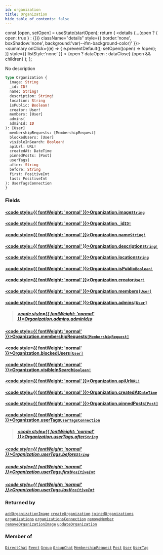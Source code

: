 ```yaml
---
id: organization
title: Organization
hide_table_of_contents: false
---
```







  const [open, setOpen] = useState(startOpen);
  return (
    <details {...(open ? { open: true } : {})} className="details" style={{ border:'none', boxShadow:'none', background:'var(--ifm-background-color)' }}>
      <summary
        onClick={(e) => {
          e.preventDefault();
          setOpen((open) => !open);
        }}
        style={{ listStyle:'none' }}
      >
      {open ? dataOpen : dataClose}
      </summary>
      {open && children}
    </details>
  );
};




No description


```graphql
type Organization {
  image: String
  _id: ID!
  name: String!
  description: String!
  location: String
  isPublic: Boolean!
  creator: User!
  members: [User]
  admins(
  adminId: ID
): [User]
  membershipRequests: [MembershipRequest]
  blockedUsers: [User]
  visibleInSearch: Boolean!
  apiUrl: URL!
  createdAt: DateTime
  pinnedPosts: [Post]
  userTags(
  after: String
  before: String
  first: PositiveInt
  last: PositiveInt
): UserTagsConnection
}
```


### Fields

#### [<code style={{ fontWeight: 'normal' }}>Organization.<b>image</b></code>](#)<Bullet />[`String`](/schema/scalars/string) <Badge class="secondary" text="scalar"/>
> 
> 

#### [<code style={{ fontWeight: 'normal' }}>Organization.<b>_id</b></code>](#)<Bullet />[`ID!`](/schema/scalars/id) <Badge class="secondary" text="non-null"/> <Badge class="secondary" text="scalar"/>
> 
> 

#### [<code style={{ fontWeight: 'normal' }}>Organization.<b>name</b></code>](#)<Bullet />[`String!`](/schema/scalars/string) <Badge class="secondary" text="non-null"/> <Badge class="secondary" text="scalar"/>
> 
> 

#### [<code style={{ fontWeight: 'normal' }}>Organization.<b>description</b></code>](#)<Bullet />[`String!`](/schema/scalars/string) <Badge class="secondary" text="non-null"/> <Badge class="secondary" text="scalar"/>
> 
> 

#### [<code style={{ fontWeight: 'normal' }}>Organization.<b>location</b></code>](#)<Bullet />[`String`](/schema/scalars/string) <Badge class="secondary" text="scalar"/>
> 
> 

#### [<code style={{ fontWeight: 'normal' }}>Organization.<b>isPublic</b></code>](#)<Bullet />[`Boolean!`](/schema/scalars/boolean) <Badge class="secondary" text="non-null"/> <Badge class="secondary" text="scalar"/>
> 
> 

#### [<code style={{ fontWeight: 'normal' }}>Organization.<b>creator</b></code>](#)<Bullet />[`User!`](/schema/objects/user) <Badge class="secondary" text="non-null"/> <Badge class="secondary" text="object"/>
> 
> 

#### [<code style={{ fontWeight: 'normal' }}>Organization.<b>members</b></code>](#)<Bullet />[`[User]`](/schema/objects/user) <Badge class="secondary" text="list"/> <Badge class="secondary" text="object"/>
> 
> 

#### [<code style={{ fontWeight: 'normal' }}>Organization.<b>admins</b></code>](#)<Bullet />[`[User]`](/schema/objects/user) <Badge class="secondary" text="list"/> <Badge class="secondary" text="object"/>
> 
> ##### [<code style={{ fontWeight: 'normal' }}>Organization.admins.<b>adminId</b></code>](#)<Bullet />[`ID`](/schema/scalars/id) <Badge class="secondary" text="scalar"/>
> 
> 

#### [<code style={{ fontWeight: 'normal' }}>Organization.<b>membershipRequests</b></code>](#)<Bullet />[`[MembershipRequest]`](/schema/objects/membership-request) <Badge class="secondary" text="list"/> <Badge class="secondary" text="object"/>
> 
> 

#### [<code style={{ fontWeight: 'normal' }}>Organization.<b>blockedUsers</b></code>](#)<Bullet />[`[User]`](/schema/objects/user) <Badge class="secondary" text="list"/> <Badge class="secondary" text="object"/>
> 
> 

#### [<code style={{ fontWeight: 'normal' }}>Organization.<b>visibleInSearch</b></code>](#)<Bullet />[`Boolean!`](/schema/scalars/boolean) <Badge class="secondary" text="non-null"/> <Badge class="secondary" text="scalar"/>
> 
> 

#### [<code style={{ fontWeight: 'normal' }}>Organization.<b>apiUrl</b></code>](#)<Bullet />[`URL!`](/schema/scalars/url) <Badge class="secondary" text="non-null"/> <Badge class="secondary" text="scalar"/>
> 
> 

#### [<code style={{ fontWeight: 'normal' }}>Organization.<b>createdAt</b></code>](#)<Bullet />[`DateTime`](/schema/scalars/date-time) <Badge class="secondary" text="scalar"/>
> 
> 

#### [<code style={{ fontWeight: 'normal' }}>Organization.<b>pinnedPosts</b></code>](#)<Bullet />[`[Post]`](/schema/objects/post) <Badge class="secondary" text="list"/> <Badge class="secondary" text="object"/>
> 
> 

#### [<code style={{ fontWeight: 'normal' }}>Organization.<b>userTags</b></code>](#)<Bullet />[`UserTagsConnection`](/schema/objects/user-tags-connection) <Badge class="secondary" text="object"/>
> 
> ##### [<code style={{ fontWeight: 'normal' }}>Organization.userTags.<b>after</b></code>](#)<Bullet />[`String`](/schema/scalars/string) <Badge class="secondary" text="scalar"/>
> 
> 

##### [<code style={{ fontWeight: 'normal' }}>Organization.userTags.<b>before</b></code>](#)<Bullet />[`String`](/schema/scalars/string) <Badge class="secondary" text="scalar"/>
> 
> 

##### [<code style={{ fontWeight: 'normal' }}>Organization.userTags.<b>first</b></code>](#)<Bullet />[`PositiveInt`](/schema/scalars/positive-int) <Badge class="secondary" text="scalar"/>
> 
> 

##### [<code style={{ fontWeight: 'normal' }}>Organization.userTags.<b>last</b></code>](#)<Bullet />[`PositiveInt`](/schema/scalars/positive-int) <Badge class="secondary" text="scalar"/>
> 
> 



### Returned by

[`addOrganizationImage`](/schema/mutations/add-organization-image)  <Badge class="secondary" text="mutation"/><Bullet />[`createOrganization`](/schema/mutations/create-organization)  <Badge class="secondary" text="mutation"/><Bullet />[`joinedOrganizations`](/schema/queries/joined-organizations)  <Badge class="secondary" text="query"/><Bullet />[`organizations`](/schema/queries/organizations)  <Badge class="secondary" text="query"/><Bullet />[`organizationsConnection`](/schema/queries/organizations-connection)  <Badge class="secondary" text="query"/><Bullet />[`removeMember`](/schema/mutations/remove-member)  <Badge class="secondary" text="mutation"/><Bullet />[`removeOrganizationImage`](/schema/mutations/remove-organization-image)  <Badge class="secondary" text="mutation"/><Bullet />[`updateOrganization`](/schema/mutations/update-organization)  <Badge class="secondary" text="mutation"/>

### Member of

[`DirectChat`](/schema/objects/direct-chat)  <Badge class="secondary" text="object"/><Bullet />[`Event`](/schema/objects/event)  <Badge class="secondary" text="object"/><Bullet />[`Group`](/schema/objects/group)  <Badge class="secondary" text="object"/><Bullet />[`GroupChat`](/schema/objects/group-chat)  <Badge class="secondary" text="object"/><Bullet />[`MembershipRequest`](/schema/objects/membership-request)  <Badge class="secondary" text="object"/><Bullet />[`Post`](/schema/objects/post)  <Badge class="secondary" text="object"/><Bullet />[`User`](/schema/objects/user)  <Badge class="secondary" text="object"/><Bullet />[`UserTag`](/schema/objects/user-tag)  <Badge class="secondary" text="object"/>


